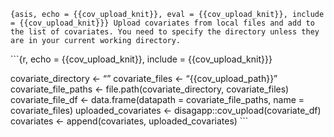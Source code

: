 ```{asis, echo = {{cov_upload_knit}}, eval = {{cov_upload_knit}}, include = {{cov_upload_knit}}}
Upload covariates from local files and add to the list of covariates. You need to specify the directory unless they are in your current working directory.
```

```{r, echo = {{cov_upload_knit}}, include = {{cov_upload_knit}}}

covariate_directory <- ""
covariate_files <- "{{cov_upload_path}}"
covariate_file_paths <- file.path(covariate_directory, covariate_files)
covariate_file_df <- data.frame(datapath = covariate_file_paths, name = covariate_files)
uploaded_covariates <- disagapp::cov_upload(covariate_df)
covariates <- append(covariates, uploaded_covariates)
```

